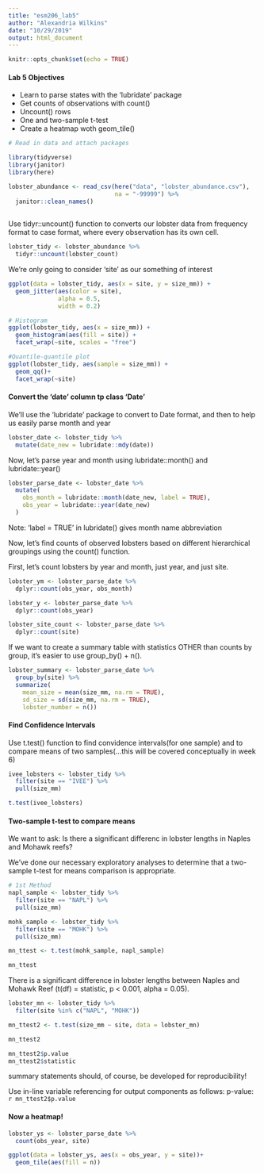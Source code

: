 ```yaml
---
title: "esm206_lab5"
author: "Alexandria Wilkins"
date: "10/29/2019"
output: html_document
---
```


```r
knitr::opts_chunk$set(echo = TRUE)
```

#### Lab 5 Objectives

- Learn to parse states with the 'lubridate' package
- Get counts of observations with count()
- Uncount() rows
- One and two-sample t-test
- Create a heatmap woth geom_tile()

```r
# Read in data and attach packages

library(tidyverse)
library(janitor)
library(here)

lobster_abundance <- read_csv(here("data", "lobster_abundance.csv"),
                              na = "-99999") %>%
  janitor::clean_names()
  
```

Use tidyr::uncount() function to converts our lobster data from frequency format to case format, where every observation has its own cell.

```r
lobster_tidy <- lobster_abundance %>% 
  tidyr::uncount(lobster_count)

```

We're only going to consider 'site' as our something of interest

```r
ggplot(data = lobster_tidy, aes(x = site, y = size_mm)) +
  geom_jitter(aes(color = site),
              alpha = 0.5,
              width = 0.2)

# Histogram
ggplot(lobster_tidy, aes(x = size_mm)) +
  geom_histogram(aes(fill = site)) +
  facet_wrap(~site, scales = "free")

#Quantile-quantile plot
ggplot(lobster_tidy, aes(sample = size_mm)) +
  geom_qq()+
  facet_wrap(~site)
```

#### Convert the 'date' column tp class 'Date'

We'll use the 'lubridate' package to convert to Date format, and then to help us easily parse month and year

```r

lobster_date <- lobster_tidy %>% 
  mutate(date_new = lubridate::mdy(date))
```

Now, let's parse year and month using lubridate::month() and lubridate::year()

```r
lobster_parse_date <- lobster_date %>% 
  mutate(
    obs_month = lubridate::month(date_new, label = TRUE),
    obs_year = lubridate::year(date_new)
  )
```

Note: 'label = TRUE' in lubridate() gives month name abbreviation

Now, let's find counts of observed lobsters based on different hierarchical groupings using the count() function.

First, let's count lobsters by year and month, just year, and just site.
```r
lobster_ym <- lobster_parse_date %>% 
  dplyr::count(obs_year, obs_month)

lobster_y <- lobster_parse_date %>% 
  dplyr::count(obs_year)

lobster_site_count <- lobster_parse_date %>% 
  dplyr::count(site)

```

If we want to create a summary table with statistics OTHER than counts by group, it's easier to use group_by() + n().

```r
lobster_summary <- lobster_parse_date %>% 
  group_by(site) %>% 
  summarize(
    mean_size = mean(size_mm, na.rm = TRUE),
    sd_size = sd(size_mm, na.rm = TRUE),
    lobster_number = n())

```

#### Find Confidence Intervals

Use t.test() function to find convidence intervals(for one sample) and to compare means of two samples(...this will be covered conceptually in week 6)

```r
ivee_lobsters <- lobster_tidy %>% 
  filter(site == "IVEE") %>% 
  pull(size_mm)

t.test(ivee_lobsters)

```

#### Two-sample t-test to compare means

We want to ask: Is there a significant differenc in lobster lengths in Naples and Mohawk reefs?

We've done our necessary exploratory analyses to determine that a two-sample t-test for means comparison is appropriate.
```r
# 1st Method
napl_sample <- lobster_tidy %>% 
  filter(site == "NAPL") %>% 
  pull(size_mm)

mohk_sample <- lobster_tidy %>% 
  filter(site == "MOHK") %>% 
  pull(size_mm)

mn_ttest <- t.test(mohk_sample, napl_sample)

mn_ttest

```

There is a significant difference in lobster lengths between Naples and Mohawk Reef (t(df) = statistic, p < 0.001, alpha = 0.05).

```r
lobster_mn <- lobster_tidy %>% 
  filter(site %in% c("NAPL", "MOHK"))

mn_ttest2 <- t.test(size_mm ~ site, data = lobster_mn)

mn_ttest2

mn_ttest2$p.value
mn_ttest2$statistic


```

summary statements should, of course, be developed for reproducibility!

Use in-line variable referencing for output components as follows:
  p-value: `r mn_ttest2$p.value`
  
#### Now a heatmap!

```r
lobster_ys <- lobster_parse_date %>% 
  count(obs_year, site)

ggplot(data = lobster_ys, aes(x = obs_year, y = site))+
  geom_tile(aes(fill = n))
```

